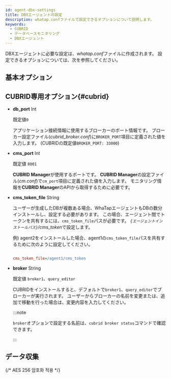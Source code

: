 ```yaml
---
id: agent-dbx-settings
title: DBXエージェントの設定
description: whatap.confファイルで設定できるオプションについて説明します。
keywords:
  - CUBRID
  - データベースモニタリング
  - DBXエージェント
---
```


DBXエージェントに必要な設定は、*whatap.conf*ファイルに作成されます。 設定できるオプションについては、次を参照してください。

## 基本オプション


<Dbagentdbxbasicoption />

## CUBRID専用オプション{#cubrid}

- **db_port** <span class='type'>Int</span>

  既定値`0`

  アプリケーション接続情報に使用するブローカーのポート情報です。 ブローカー設定ファイル(*cubrid_broker.conf*)に`BROKER_PORT`項目に定義された値を入力します。 (CUBRIDの既定値`BROKER_PORT: 33000`)

- **cms_port** <span class='type'>Int</span>

  既定値 `8001`

  **CUBRID Manager**が使用するポートです。 **CUBRID Manager**の設定ファイル(*cm.conf*)で`cm_port`項目に定義された値を入力します。 モニタリング情報を**CUBRID Manager**のAPIから取得するために必要です。

- **cms_token_file** <span class='type'>String</span>

  ユーザーが生成したDBが複数ある場合、WhaTapエージェントもDBの数分インストールし、設定する必要があります。 この場合、エージェント間でトークンを共有するには、`cms_token_file`パスが必要です。 *`{エージェントインストールパス}`/cms_token*で設定します。 

  例) agent2をインストールした場合、agent1の`cms_token_file`パスを共有するために次のように設定してください。

  ```ini title='whtap.conf'

  cms_token_file=/agent1/cms_token

  ```

- **broker** <span class='type'>String</span>

  既定値 `broker1`、`query_editor`

  CUBRIDをインストールすると、デフォルトで`broker1`、`query_editor`でブローカーが実行されます。 ユーザーからブローカーの名前を変更または、追加で移動を行った場合は、変更内容を入力してください。

  :::note

  `broker`オプションで設定する名前は、`cubrid broker status`コマンドで確認できます。

  :::

## データ収集


<Dbagentsettingdatacollection />

{/* AES 256 암호화 적용 */}

<Dbaes256encrypt />


<Dbsettingagentnamedetails level={2} agentType="DBX" />
